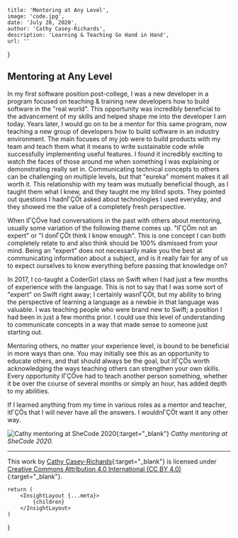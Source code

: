 
    title: 'Mentoring at Any Level',
    image: 'code.jpg',
    date: 'July 28, 2020',
    author: 'Cathy Casey-Richards',
    description: 'Learning & Teaching Go Hand in Hand',
    url: ''
}

## Mentoring at Any Level

In my first software position post-college, I was a new developer in a program focused on teaching & training new developers how to build software in the "real world". This opportunity was incredibly beneficial to the advancement of my skills and helped shape me into the developer I am today. Years later, I would go on to be a mentor for this same program, now teaching a new group of developers how to build software in an industry environment. The main focuses of my job were to build products with my team and teach them what it means to write sustainable code while successfully implementing useful features. I found it incredibly exciting to watch the faces of those around me when something I was explaining or demonstrating really set in. Communicating technical concepts to others can be challenging on multiple levels, but that "eureka" moment makes it all worth it. This relationship with my team was mutually beneficial though, as I taught them what I knew, and they taught me my blind spots. They pointed out questions I hadnΓÇÖt asked about technologies I used everyday, and they showed me the value of a completely fresh perspective. 

When IΓÇÖve had conversations in the past with others about mentoring, usually some variation of the following theme comes up. "IΓÇÖm not an expert" or "I donΓÇÖt think I know enough". This is one concept I can both completely relate to and also think should be 100% dismissed from your mind. Being an "expert" does not necessarily make you the best at communicating information about a subject, and is it really fair for any of us to expect ourselves to know everything before passing that knowledge on?

In 2017, I co-taught a CoderGirl class on Swift when I had just a few months of experience with the language. This is not to say that I was some sort of "expert" on Swift right away; I certainly wasnΓÇÖt, but my ability to bring the perspective of learning a language as a newbie in that language was valuable. I was teaching people who were brand new to Swift; a position I had been in just a few months prior. I could use this level of understanding to communicate concepts in a way that made sense to someone just starting out. 

Mentoring others, no matter your experience level, is bound to be beneficial in more ways than one. You may initially see this as an opportunity to educate others, and that should always be the goal, but itΓÇÖs worth acknowledging the ways teaching others can strengthen your own skills. Every opportunity IΓÇÖve had to teach another person something, whether it be over the course of several months or simply an hour, has added depth to my abilities. 

If I learned anything from my time in various roles as a mentor and teacher, itΓÇÖs that I will never have all the answers. I wouldnΓÇÖt want it any other way. 

![Cathy mentoring at SheCode 2020](/assets/images/posts/2020-07-28-mentoring-at-any-level/she-code-2020.jpg){:target="_blank"}
*Cathy mentoring at SheCode 2020.*

***

This work by [Cathy Casey-Richards](https://www.cathyc93.com/){:target="_blank"} is licensed under [Creative Commons Attribution 4.0 International (CC BY 4.0)](https://creativecommons.org/licenses/by/4.0/){:target="_blank"}.

    return (
        <InsightLayout {...meta}>
            {children}
        </InsightLayout>
    )
}
